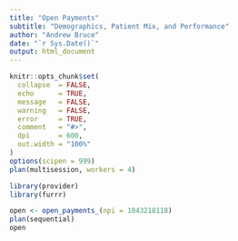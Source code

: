 ```yaml
---
title: "Open Payments"
subtitle: "Demographics, Patient Mix, and Performance"
author: "Andrew Bruce"
date: "`r Sys.Date()`"
output: html_document
---
```


```r
knitr::opts_chunk$set(
  collapse  = FALSE,
  echo      = TRUE, 
  message   = FALSE, 
  warning   = FALSE,
  error     = TRUE,
  comment   = "#>",
  dpi       = 600, 
  out.width = "100%"
)
options(scipen = 999)
plan(multisession, workers = 4)
```

```r
library(provider)
library(furrr)
```


```r

open <- open_payments_(npi = 1043218118)
plan(sequential)
open
```

